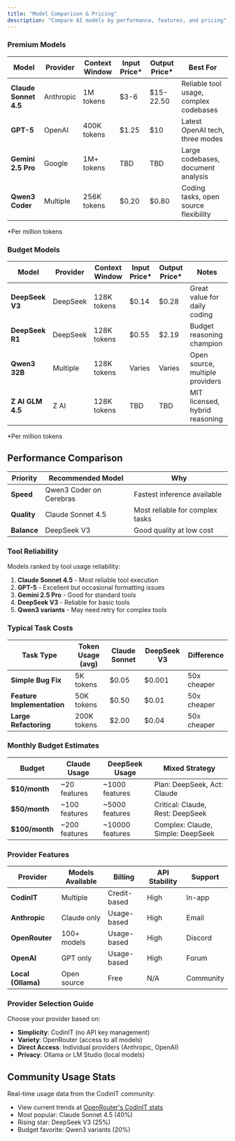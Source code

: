 ```yaml
---
title: "Model Comparison & Pricing"
description: "Compare AI models by performance, features, and pricing"
---
```


### Premium Models

| Model                 | Provider  | Context Window | Input Price\* | Output Price\* | Best For                               |
| --------------------- | --------- | -------------- | ------------- | -------------- | -------------------------------------- |
| **Claude Sonnet 4.5** | Anthropic | 1M tokens      | \$3-6         | \$15-22.50     | Reliable tool usage, complex codebases |
| **GPT-5**             | OpenAI    | 400K tokens    | \$1.25        | \$10           | Latest OpenAI tech, three modes        |
| **Gemini 2.5 Pro**    | Google    | 1M+ tokens     | TBD           | TBD            | Large codebases, document analysis     |
| **Qwen3 Coder**       | Multiple  | 256K tokens    | \$0.20        | \$0.80         | Coding tasks, open source flexibility  |

\*Per million tokens

### Budget Models

| Model            | Provider | Context Window | Input Price\* | Output Price\* | Notes                           |
| ---------------- | -------- | -------------- | ------------- | -------------- | ------------------------------- |
| **DeepSeek V3**  | DeepSeek | 128K tokens    | \$0.14        | \$0.28         | Great value for daily coding    |
| **DeepSeek R1**  | DeepSeek | 128K tokens    | \$0.55        | \$2.19         | Budget reasoning champion       |
| **Qwen3 32B**    | Multiple | 128K tokens    | Varies        | Varies         | Open source, multiple providers |
| **Z AI GLM 4.5** | Z AI     | 128K tokens    | TBD           | TBD            | MIT licensed, hybrid reasoning  |

\*Per million tokens

## Performance Comparison

| Priority    | Recommended Model       | Why                             |
| ----------- | ----------------------- | ------------------------------- |
| **Speed**   | Qwen3 Coder on Cerebras | Fastest inference available     |
| **Quality** | Claude Sonnet 4.5       | Most reliable for complex tasks |
| **Balance** | DeepSeek V3             | Good quality at low cost        |

### Tool Reliability

Models ranked by tool usage reliability:

1. **Claude Sonnet 4.5** - Most reliable tool execution
2. **GPT-5** - Excellent but occasional formatting issues
3. **Gemini 2.5 Pro** - Good for standard tools
4. **DeepSeek V3** - Reliable for basic tools
5. **Qwen3 variants** - May need retry for complex tools

### Typical Task Costs

| Task Type                  | Token Usage (avg) | Claude Sonnet | DeepSeek V3 | Difference  |
| -------------------------- | ----------------- | ------------- | ----------- | ----------- |
| **Simple Bug Fix**         | 5K tokens         | \$0.05        | \$0.001     | 50x cheaper |
| **Feature Implementation** | 50K tokens        | \$0.50        | \$0.01      | 50x cheaper |
| **Large Refactoring**      | 200K tokens       | \$2.00        | \$0.04      | 50x cheaper |

### Monthly Budget Estimates

| Budget          | Claude Usage  | DeepSeek Usage  | Mixed Strategy                    |
| --------------- | ------------- | --------------- | --------------------------------- |
| **\$10/month**  | ~20 features  | ~1000 features  | Plan: DeepSeek, Act: Claude       |
| **\$50/month**  | ~100 features | ~5000 features  | Critical: Claude, Rest: DeepSeek  |
| **\$100/month** | ~200 features | ~10000 features | Complex: Claude, Simple: DeepSeek |

### Provider Features

| Provider           | Models Available | Billing      | API Stability | Support   |
| ------------------ | ---------------- | ------------ | ------------- | --------- |
| **CodinIT**        | Multiple         | Credit-based | High          | In-app    |
| **Anthropic**      | Claude only      | Usage-based  | High          | Email     |
| **OpenRouter**     | 100+ models      | Usage-based  | High          | Discord   |
| **OpenAI**         | GPT only         | Usage-based  | High          | Forum     |
| **Local (Ollama)** | Open source      | Free         | N/A           | Community |

### Provider Selection Guide

Choose your provider based on:

- **Simplicity**: CodinIT (no API key management)
- **Variety**: OpenRouter (access to all models)
- **Direct Access**: Individual providers (Anthropic, OpenAI)
- **Privacy**: Ollama or LM Studio (local models)

## Community Usage Stats

Real-time usage data from the CodinIT community:

- View current trends at [OpenRouter's CodinIT stats](https://openrouter.ai/apps?url=https%3A%2F%2Fcodinit.dev%2F)
- Most popular: Claude Sonnet 4.5 (40%)
- Rising star: DeepSeek V3 (25%)
- Budget favorite: Qwen3 variants (20%)